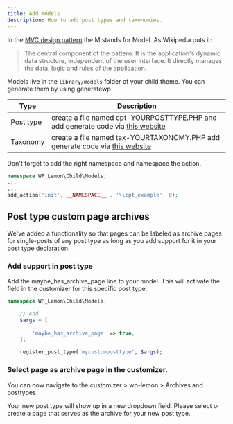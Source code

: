 ```yaml
---
title: Add models
description: How to add post types and taxonomies.
---
```


In the [MVC design pattern](https://en.wikipedia.org/wiki/Model%E2%80%93view%E2%80%93controller) the M stands for Model. As Wikipedia puts it:

> The central component of the pattern. It is the application's dynamic data structure, independent of the user interface. It  directly manages the data, logic and rules of the application.

Models live in the `library/models` folder of your child theme. You can generate them by using generatewp

| Type             | Description                                                                                          |
| ------------------- | ---------------------------------------------------------------------------------------------------- |
| Post type       | create a file named cpt-YOURPOSTTYPE.PHP and add generate code via [this website](https://generatewp.com/post-type/)                                                      |
| Taxonomy     | create a file named tax-YOURTAXONOMY.PHP add generate code via [this website](https://generatewp.com/taxonomy/) |

Don't forget to add the right namespace and namespace the action.

```php 
namespace WP_Lemon\Child\Models;
...
...
add_action('init', __NAMESPACE__ . '\\cpt_example', 0);
```

## Post type custom page archives
We've added a functionality so that pages can be labeled as archive pages for single-posts of any post type as long as you add support for it in your post type declaration.


### Add support in post type
Add the maybe_has_archive_page line to your model. This will activate the field in the customizer for this specific post type.

```php title=library/models/your-cpt.php highlight={6}
namespace WP_Lemon\Child\Models;

    // Add
    $args = [
        ...
        'maybe_has_archive_page' => true,
    ];

    register_post_type('mycustomposttype', $args);
```

### Select page as archive page in the customizer.
You can now navigate to the customizer > wp-lemon > Archives and posttypes

Your new post type will show up in a new dropdown field. Please select or create a page that serves as the archive for your new post type.

